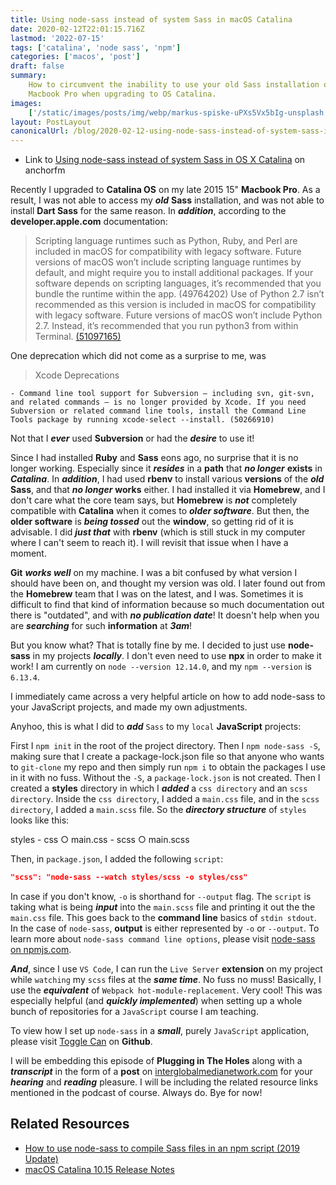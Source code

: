 ```yaml
---
title: Using node-sass instead of system Sass in macOS Catalina
date: 2020-02-12T22:01:15.716Z
lastmod: '2022-07-15'
tags: ['catalina', 'node sass', 'npm']
categories: ['macos', 'post']
draft: false
summary:
    How to circumvent the inability to use your old Sass installation on on your
    Macbook Pro when upgrading to OS Catalina.
images:
    ['/static/images/posts/img/webp/markus-spiske-uPXs5Vx5bIg-unsplash.webp']
layout: PostLayout
canonicalUrl: /blog/2020-02-12-using-node-sass-instead-of-system-sass-in-os-catalina
---
```


<Unsplash
	src="/static/images/posts/img/webp/markus-spiske-uPXs5Vx5bIg-unsplash.webp"
	author="Markus Spiske"
	alt="Using node-sass instead of system Sass in macOS Catalina"
	srcUrl="https://unsplash.com/photos/uPXs5Vx5bIg"
	authorUrl="https://unsplash.com/@markusspiske"
/>

-   Link to
    [Using node-sass instead of system Sass in OS X Catalina](https://anchor.fm/maria-campbell/episodes/Using-node-sass-instead-of-system-Sass-in-OS-X-Catalina-eaq2cd)
    on anchorfm

Recently I upgraded to **Catalina OS** on my late 2015 15" **Macbook Pro**. As a
result, I was not able to access my **_old_** **Sass** installation, and was not
able to install **Dart Sass** for the same reason. In **_addition_**, according
to the **developer.apple.com** documentation:

> Scripting language runtimes such as Python, Ruby, and Perl are included in
> macOS for compatibility with legacy software. Future versions of macOS won’t
> include scripting language runtimes by default, and might require you to
> install additional packages. If your software depends on scripting languages,
> it’s recommended that you bundle the runtime within the app. (49764202) Use of
> Python 2.7 isn’t recommended as this version is included in macOS for
> compatibility with legacy software. Future versions of macOS won’t include
> Python 2.7. Instead, it’s recommended that you run python3 from within
> Terminal. [(51097165)](https://developer.apple.com/forums/thread/666689)

One deprecation which did not come as a surprise to me, was

> Xcode Deprecations

    - Command line tool support for Subversion — including svn, git-svn, and related commands — is no longer provided by Xcode. If you need Subversion or related command line tools, install the Command Line Tools package by running xcode-select --install. (50266910)

Not that I **_ever_** used **Subversion** or had the **_desire_** to use it!

Since I had installed **Ruby** and **Sass** eons ago, no surprise that it is no
longer working. Especially since it **_resides_** in a **path** that **_no
longer_** **exists** in **_Catalina_**. In **_addition_**, I had used **rbenv**
to install various **versions** of the **_old_** **Sass**, and that **_no
longer_** **works** either. I had installed it via **Homebrew**, and I don't
care what the core team says, but **Homebrew** is **_not_** completely
compatible with **Catalina** when it comes to **_older software_**. But then,
the **older software** is **_being tossed_** out the **window**, so getting rid
of it is advisable. I did **_just that_** with **rbenv** (which is still stuck
in my computer where I can't seem to reach it). I will revisit that issue when I
have a moment.

**Git** **_works well_** on my machine. I was a bit confused by what version I
should have been on, and thought my version was old. I later found out from the
**Homebrew** team that I was on the latest, and I was. Sometimes it is difficult
to find that kind of information because so much documentation out there is
"outdated", and with **_no publication date_**! It doesn't help when you are
**_searching_** for such **information** at **_3am_**!

But you know what? That is totally fine by me. I decided to just use
**node-sass** in my projects **_locally_**. I don't even need to use **npx** in
order to make it work! I am currently on `node --version 12.14.0`, and my
`npm --version` is `6.13.4`.

I immediately came across a very helpful article on how to add node-sass to your
JavaScript projects, and made my own adjustments.

Anyhoo, this is what I did to **_add_** `Sass` to my `local` **JavaScript**
projects:

First I `npm init` in the root of the project directory. Then I
`npm node-sass -S`, making sure that I create a package-lock.json file so that
anyone who wants to `git-clone` my repo and then simply run `npm i` to obtain
the packages I use in it with no fuss. Without the `-S`, a `package-lock.json`
is not created. Then I created a **styles** directory in which I **_added_** a
`css directory` and an `scss directory`. Inside the `css directory`, I added a
`main.css` file, and in the `scss directory`, I added a `main.scss` file. So the
**_directory structure_** of `styles` looks like this:

styles - css ○ main.css - scss ○ main.scss

Then, in `package.json`, I added the following `script`:

```json
"scss": "node-sass --watch styles/scss -o styles/css"
```

In case if you don't know, `-o` is shorthand for `--output` flag. The `script`
is taking what is being **_input_** into the `main.scss` file and printing it
out the the `main.css` file. This goes back to the **command line** basics of
`stdin stdout`. In the case of `node-sass`, **output** is either represented by
`-o` or `--output`. To learn more about `node-sass command line options`, please
visit [node-sass on npmjs.com](https://www.npmjs.com/package/node-sass).

**_And_**, since I use `VS Code`, I can run the `Live Server` **extension** on
my project while `watching` my `scss` files at the **_same time_**. No fuss no
muss! Basically, I use the **_equivalent_** of `Webpack hot-module-replacement`.
Very cool! This was especially helpful (and **_quickly implemented_**) when
setting up a whole bunch of repositories for a `JavaScript` course I am
teaching.

To view how I set up `node-sass` in a **_small_**, purely `JavaScript`
application, please visit
[Toggle Can](https://github.com/interglobalmedia/toggle-can) on **Github**.

I will be embedding this episode of **Plugging in The Holes** along with a
**_transcript_** in the form of a **post** on
[interglobalmedianetwork.com](https://www.interglobalmedianetwork.com/) for your
**_hearing_** and **_reading_** pleasure. I will be including the related
resource links mentioned in the podcast of course. Always do. Bye for now!

## Related Resources

-   [How to use node-sass to compile Sass files in an npm script (2019 Update)](https://sunlightmedia.org/using-node-sass-to-compile-sass-files-in-an-npm-script/)
-   [macOS Catalina 10.15 Release Notes](https://developer.apple.com/documentation/macos_release_notes/macos_catalina_10_15_release_notes)
